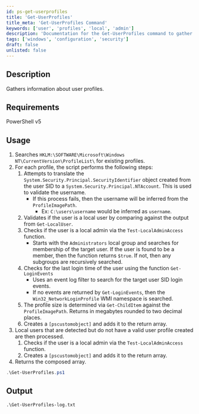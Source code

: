 ```yaml
---
id: ps-get-userprofiles
title: 'Get-UserProfiles'
title_meta: 'Get-UserProfiles Command'
keywords: ['user', 'profiles', 'local', 'admin']
description: 'Documentation for the Get-UserProfiles command to gather information about user profiles on a Windows system.'
tags: ['windows', 'configuration', 'security']
draft: false
unlisted: false
---
```

## Description
Gathers information about user profiles.

## Requirements
PowerShell v5

## Usage
1. Searches `HKLM:\SOFTWARE\Microsoft\Windows NT\CurrentVersion\ProfileList\` for existing profiles.
2. For each profile, the script performs the following steps:
    1. Attempts to translate the `System.Security.Principal.SecurityIdentifier` object created from the user SID to a `System.Security.Principal.NTAccount`. This is used to validate the username.
        - If this process fails, then the username will be inferred from the `ProfileImagePath`.
            - Ex: `C:\users\username` would be inferred as `username`.
    2. Validates if the user is a local user by comparing against the output from `Get-LocalUser`.
    3. Checks if the user is a local admin via the `Test-LocalAdminAccess` function.
        - Starts with the `Administrators` local group and searches for membership of the target user. If the user is found to be a member, then the function returns `$true`. If not, then any subgroups are recursively searched.
    4. Checks for the last login time of the user using the function `Get-LoginEvents`
        - Uses an event log filter to search for the target user SID login events.
        - If no events are returned by `Get-LoginEvents`, then the `Win32_NetworkLoginProfile` WMI namespace is searched.
    5. The profile size is determined via `Get-ChildItem` against the `ProfileImagePath`. Returns in megabytes rounded to two decimal places.
    6. Creates a `[pscustomobject]` and adds it to the return array.
3. Local users that are detected but do not have a valid user profile created are then processed.
    1. Checks if the user is a local admin via the `Test-LocalAdminAccess` function.
    2. Creates a `[pscustomobject]` and adds it to the return array.
4. Returns the composed array.



```powershell
.\Get-UserProfiles.ps1
```

## Output
    .\Get-UserProfiles-log.txt









